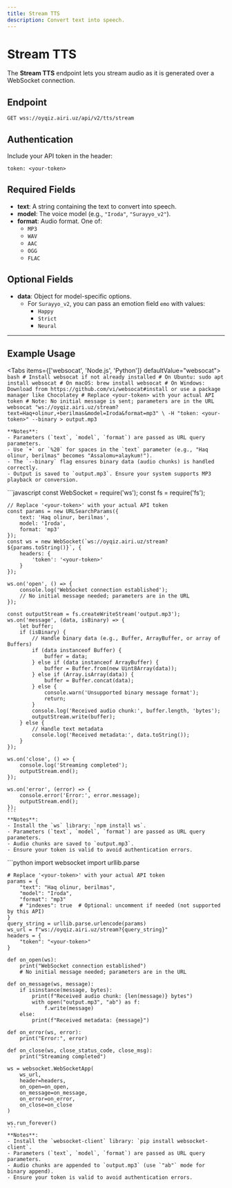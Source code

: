 ```yaml
---
title: Stream TTS
description: Convert text into speech.
---
```



# Stream TTS

The **Stream TTS** endpoint lets you stream audio as it is generated over a WebSocket connection.

## Endpoint

`GET wss://oyqiz.airi.uz/api/v2/tts/stream`

## Authentication

Include your API token in the header:

```
token: <your-token>
```

## Required Fields

- **text**: A string containing the text to convert into speech.
- **model**: The voice model (e.g., `"Iroda"`, `"Surayyo_v2"`).
- **format**: Audio format. One of:
  - `MP3`
  - `WAV`
  - `AAC`
  - `OGG`
  - `FLAC`

## Optional Fields

- **data**: Object for model-specific options.
  - For `Surayyo_v2`, you can pass an emotion field `emo` with values:
    - `Happy`
    - `Strict`
    - `Neural`

---

## Example Usage

<Tabs items={['websocat', 'Node.js', 'Python']} defaultValue="websocat">
  <Tab value="websocat">
    ```bash
    # Install websocat if not already installed
    # On Ubuntu: sudo apt install websocat
    # On macOS: brew install websocat
    # On Windows: Download from https://github.com/vi/websocat#install or use a package manager like Chocolatey
    # Replace <your-token> with your actual API token
    # Note: No initial message is sent; parameters are in the URL
    websocat "ws://oyqiz.airi.uz/stream?text=Haq+olinur,+berilmas&model=Iroda&format=mp3" \
      -H "token: <your-token>" --binary > output.mp3
    ```

    **Notes**:
    - Parameters (`text`, `model`, `format`) are passed as URL query parameters.
    - Use `+` or `%20` for spaces in the `text` parameter (e.g., "Haq olinur, berilmas" becomes "Assalomu+alaykum!").
    - The `--binary` flag ensures binary data (audio chunks) is handled correctly.
    - Output is saved to `output.mp3`. Ensure your system supports MP3 playback or conversion.

  </Tab>
  <Tab value="Node.js">
    ```javascript
    const WebSocket = require('ws');
    const fs = require('fs');

    // Replace '<your-token>' with your actual API token
    const params = new URLSearchParams({
        text: 'Haq olinur, berilmas',
        model: 'Iroda',
        format: 'mp3'
    });
    const ws = new WebSocket(`ws://oyqiz.airi.uz/stream?${params.toString()}`, {
        headers: {
            'token': '<your-token>'
        }
    });

    ws.on('open', () => {
        console.log('WebSocket connection established');
        // No initial message needed; parameters are in the URL
    });

    const outputStream = fs.createWriteStream('output.mp3');
    ws.on('message', (data, isBinary) => {
        let buffer;
        if (isBinary) {
            // Handle binary data (e.g., Buffer, ArrayBuffer, or array of Buffers)
            if (data instanceof Buffer) {
                buffer = data;
            } else if (data instanceof ArrayBuffer) {
                buffer = Buffer.from(new Uint8Array(data));
            } else if (Array.isArray(data)) {
                buffer = Buffer.concat(data);
            } else {
                console.warn('Unsupported binary message format');
                return;
            }
            console.log('Received audio chunk:', buffer.length, 'bytes');
            outputStream.write(buffer);
        } else {
            // Handle text metadata
            console.log('Received metadata:', data.toString());
        }
    });

    ws.on('close', () => {
        console.log('Streaming completed');
        outputStream.end();
    });

    ws.on('error', (error) => {
        console.error('Error:', error.message);
        outputStream.end();
    });
    ```
    **Notes**:
    - Install the `ws` library: `npm install ws`.
    - Parameters (`text`, `model`, `format`) are passed as URL query parameters.
    - Audio chunks are saved to `output.mp3`.
    - Ensure your token is valid to avoid authentication errors.

  </Tab>
  <Tab value="Python">
    ```python
    import websocket
    import urllib.parse

    # Replace '<your-token>' with your actual API token
    params = {
        "text": "Haq olinur, berilmas",
        "model": "Iroda",
        "format": "mp3"
        # "indexes": true  # Optional: uncomment if needed (not supported by this API)
    }
    query_string = urllib.parse.urlencode(params)
    ws_url = f"ws://oyqiz.airi.uz/stream?{query_string}"
    headers = {
        "token": "<your-token>"
    }

    def on_open(ws):
        print("WebSocket connection established")
        # No initial message needed; parameters are in the URL

    def on_message(ws, message):
        if isinstance(message, bytes):
            print(f"Received audio chunk: {len(message)} bytes")
            with open("output.mp3", "ab") as f:
                f.write(message)
        else:
            print(f"Received metadata: {message}")

    def on_error(ws, error):
        print("Error:", error)

    def on_close(ws, close_status_code, close_msg):
        print("Streaming completed")

    ws = websocket.WebSocketApp(
        ws_url,
        header=headers,
        on_open=on_open,
        on_message=on_message,
        on_error=on_error,
        on_close=on_close
    )

    ws.run_forever()
    ```
    **Notes**:
    - Install the `websocket-client` library: `pip install websocket-client`.
    - Parameters (`text`, `model`, `format`) are passed as URL query parameters.
    - Audio chunks are appended to `output.mp3` (use `"ab"` mode for binary append).
    - Ensure your token is valid to avoid authentication errors.

  </Tab>
</Tabs>
